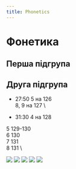 ```yaml
---
title: Phonetics
---
```


# Фонетика

## Перша підгрупа

## Друга підгрупа


* 27:50
5 на 126 \
8, 9 на 127 \

* 31:30
4 на 128

5 129-130 \
6 130 \
7 131 \
8 131 \

![](/img/fn2_1.jpg)
![](/img/fn2_2.jpg)
![](/img/fn2_3.jpg)
![](/img/fn2_4.jpg)
![](/img/fn2_5.jpg)
